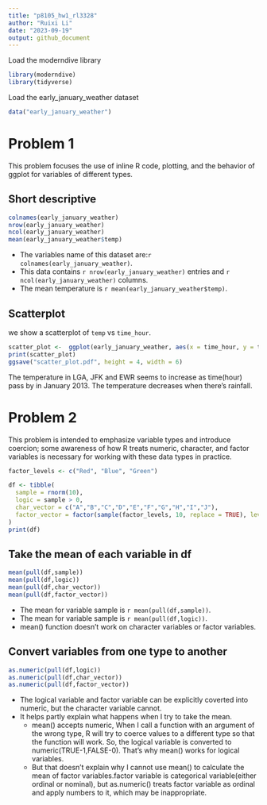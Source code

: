 ```yaml
---
title: "p8105_hw1_rl3328"
author: "Ruixi Li"
date: "2023-09-19"
output: github_document
---
```


Load the moderndive library
```r
library(moderndive)
library(tidyverse)
```

Load the early_january_weather dataset
```r
data("early_january_weather")
```
# Problem 1

This problem focuses the use of inline R code, plotting, and the behavior of ggplot for variables of different types.

## Short descriptive 
```r
colnames(early_january_weather)
nrow(early_january_weather)
ncol(early_january_weather)
mean(early_january_weather$temp)
```

* The variables name of this dataset are:`r colnames(early_january_weather)`.
* This data contains `r nrow(early_january_weather)` entries and `r ncol(early_january_weather)` columns.
* The mean temperature is `r mean(early_january_weather$temp)`.

## Scatterplot
we show a scatterplot of `temp` vs `time_hour`. 
```r
scatter_plot <-  ggplot(early_january_weather, aes(x = time_hour, y = temp, color = humid)) + geom_point()
print(scatter_plot)
ggsave("scatter_plot.pdf", height = 4, width = 6)
```
The temperature in LGA, JFK and EWR seems to increase as time(hour) pass by in January 2013. The temperature decreases when there's rainfall.


# Problem 2
This problem is intended to emphasize variable types and introduce coercion; some awareness of how R treats numeric, character, and factor variables is necessary for working with these data types in practice.

```r
factor_levels <- c("Red", "Blue", "Green")

df <- tibble(
  sample = rnorm(10),
  logic = sample > 0,
  char_vector = c("A","B","C","D","E","F","G","H","I","J"),
  factor_vector = factor(sample(factor_levels, 10, replace = TRUE), levels = factor_levels) 
)
print(df)

```


##  Take the mean of each variable in df
```r
mean(pull(df,sample))
mean(pull(df,logic))
mean(pull(df,char_vector))
mean(pull(df,factor_vector))
```
* The mean for variable sample is `r mean(pull(df,sample))`.
* The mean for variable sample is `r mean(pull(df,logic))`.
* mean() function doesn't work on character variables or factor variables.

## Convert variables from one type to another
```r
as.numeric(pull(df,logic))
as.numeric(pull(df,char_vector))
as.numeric(pull(df,factor_vector))
```
* The logical variable and factor variable can be explicitly coverted into numeric, but the character variable cannot.
* It helps partly explain what happens when I try to take the mean.
  * mean() accepts numeric, When I call a function with an argument of the wrong type, R will try to coerce values to a different type so that the function will work. So, the logical variable is converted to numeric(TRUE-1,FALSE-0). That's why mean() works for logical variables.
  * But that doesn't explain why I cannot use mean() to calculate the mean of factor variables.factor variable is categorical variable(either ordinal or nominal), but as.numeric() treats factor variable as ordinal and apply numbers to it, which may be inappropriate.
  
